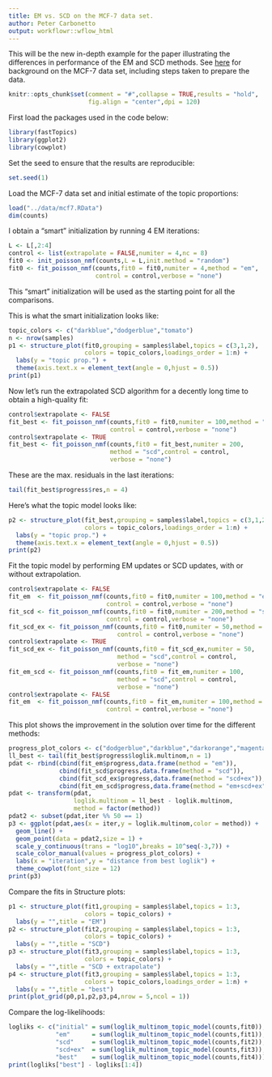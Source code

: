 ```yaml
---
title: EM vs. SCD on the MCF-7 data set.
author: Peter Carbonetto
output: workflowr::wflow_html
---
```


This will be the new in-depth example for the paper illustrating the
differences in performance of the EM and SCD methods. See
[here](https://stephenslab.github.io/single-cell-jamboree/mcf7.html)
for background on the MCF-7 data set, including steps taken to prepare
the data.

```r
knitr::opts_chunk$set(comment = "#",collapse = TRUE,results = "hold",
                      fig.align = "center",dpi = 120)
```

First load the packages used in the code below:

```r
library(fastTopics)
library(ggplot2)
library(cowplot)
```

Set the seed to ensure that the results are reproducible:

```r
set.seed(1)
```

Load the MCF-7 data set and initial estimate of the topic proportions:

```r
load("../data/mcf7.RData")
dim(counts)
```

I obtain a "smart" initialization by running 4 EM iterations:

```r
L <- L[,2:4]
control <- list(extrapolate = FALSE,numiter = 4,nc = 8)
fit0 <- init_poisson_nmf(counts,L = L,init.method = "random")
fit0 <- fit_poisson_nmf(counts,fit0 = fit0,numiter = 4,method = "em",
                        control = control,verbose = "none")
```

This "smart" initialization will be used as the starting point for
all the comparisons.

This is what the smart initialization looks like:

```r
topic_colors <- c("darkblue","dodgerblue","tomato")
n <- nrow(samples)
p1 <- structure_plot(fit0,grouping = samples$label,topics = c(3,1,2),
                     colors = topic_colors,loadings_order = 1:n) +
  labs(y = "topic prop.") +
  theme(axis.text.x = element_text(angle = 0,hjust = 0.5))
print(p1)
```

Now let's run the extrapolated SCD algorithm for a decently long time
to obtain a high-quality fit:

```r
control$extrapolate <- FALSE
fit_best <- fit_poisson_nmf(counts,fit0 = fit0,numiter = 100,method = "scd",
                            control = control,verbose = "none")
control$extrapolate <- TRUE
fit_best <- fit_poisson_nmf(counts,fit0 = fit_best,numiter = 200,
                            method = "scd",control = control,
							verbose = "none")
```

These are the max. residuals in the last iterations:

```r
tail(fit_best$progress$res,n = 4)
```

Here's what the topic model looks like:

```r
p2 <- structure_plot(fit_best,grouping = samples$label,topics = c(3,1,2),
                     colors = topic_colors,loadings_order = 1:n) +
  labs(y = "topic prop.") +
  theme(axis.text.x = element_text(angle = 0,hjust = 0.5))
print(p2)
```

Fit the topic model by performing EM updates or SCD updates, with or
without extrapolation.

```r
control$extrapolate <- FALSE
fit_em  <- fit_poisson_nmf(counts,fit0 = fit0,numiter = 100,method = "em",
                           control = control,verbose = "none")
fit_scd <- fit_poisson_nmf(counts,fit0 = fit0,numiter = 200,method = "scd",
                           control = control,verbose = "none")
fit_scd_ex <- fit_poisson_nmf(counts,fit0 = fit0,numiter = 50,method = "scd",
                              control = control,verbose = "none")
control$extrapolate <- TRUE
fit_scd_ex <- fit_poisson_nmf(counts,fit0 = fit_scd_ex,numiter = 50,
                              method = "scd",control = control,
							  verbose = "none")
fit_em_scd <- fit_poisson_nmf(counts,fit0 = fit_em,numiter = 100,
                              method = "scd",control = control,
							  verbose = "none")
control$extrapolate <- FALSE
fit_em  <- fit_poisson_nmf(counts,fit0 = fit_em,numiter = 100,method = "em",
                           control = control,verbose = "none")
```

This plot shows the improvement in the solution over time for the
different methods:

```r
progress_plot_colors <- c("dodgerblue","darkblue","darkorange","magenta")
ll_best <- tail(fit_best$progress$loglik.multinom,n = 1)
pdat <- rbind(cbind(fit_em$progress,data.frame(method = "em")),
              cbind(fit_scd$progress,data.frame(method = "scd")),
			  cbind(fit_scd_ex$progress,data.frame(method = "scd+ex")),
			  cbind(fit_em_scd$progress,data.frame(method = "em+scd+ex")))
pdat <- transform(pdat,
                  loglik.multinom = ll_best - loglik.multinom,
                  method = factor(method))
pdat2 <- subset(pdat,iter %% 50 == 1)
p3 <- ggplot(pdat,aes(x = iter,y = loglik.multinom,color = method)) +
  geom_line() +
  geom_point(data = pdat2,size = 1) +
  scale_y_continuous(trans = "log10",breaks = 10^seq(-3,7)) +
  scale_color_manual(values = progress_plot_colors) +
  labs(x = "iteration",y = "distance from best loglik") +
  theme_cowplot(font_size = 12)
print(p3)
```

Compare the fits in Structure plots:

```r
p1 <- structure_plot(fit1,grouping = samples$label,topics = 1:3,
                     colors = topic_colors) +
  labs(y = "",title = "EM")
p2 <- structure_plot(fit2,grouping = samples$label,topics = 1:3,
                     colors = topic_colors) +
  labs(y = "",title = "SCD")
p3 <- structure_plot(fit3,grouping = samples$label,topics = 1:3,
                     colors = topic_colors) +
  labs(y = "",title = "SCD + extrapolate")
p4 <- structure_plot(fit3,grouping = samples$label,topics = 1:3,
                     colors = topic_colors,loadings_order = 1:n) +
  labs(y = "",title = "best")
print(plot_grid(p0,p1,p2,p3,p4,nrow = 5,ncol = 1))
```

Compare the log-likelihoods:

```r
logliks <- c("initial" = sum(loglik_multinom_topic_model(counts,fit0)),
             "em"      = sum(loglik_multinom_topic_model(counts,fit1)),
             "scd"     = sum(loglik_multinom_topic_model(counts,fit2)),
             "scd+ex"  = sum(loglik_multinom_topic_model(counts,fit3)),
             "best"    = sum(loglik_multinom_topic_model(counts,fit4)))
print(logliks["best"] - logliks[1:4])
```
